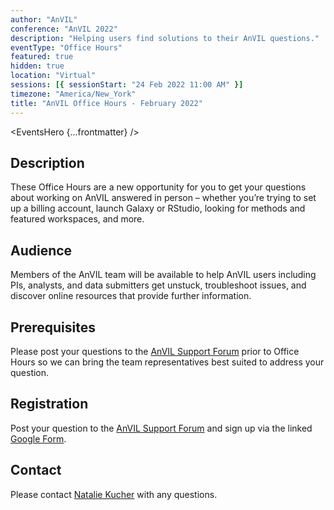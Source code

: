 ```yaml
---
author: "AnVIL"
conference: "AnVIL 2022"
description: "Helping users find solutions to their AnVIL questions."
eventType: "Office Hours"
featured: true
hidden: true
location: "Virtual"
sessions: [{ sessionStart: "24 Feb 2022 11:00 AM" }]
timezone: "America/New_York"
title: "AnVIL Office Hours - February 2022"
---
```


<EventsHero {...frontmatter} />

## Description

These Office Hours are a new opportunity for you to get your questions about working on AnVIL answered in person – whether you’re trying to set up a billing account, launch Galaxy or RStudio, looking for methods and featured workspaces, and more.

## Audience

Members of the AnVIL team will be available to help AnVIL users including PIs, analysts, and data submitters get unstuck, troubleshoot issues, and discover online resources that provide further information.

## Prerequisites

Please post your questions to the [AnVIL Support Forum]({anvilHelpURL}/t/anvil-office-hours-24feb2022-11-am-et/69) prior to Office Hours so we can bring the team representatives best suited to address your question.

## Registration

Post your question to the [AnVIL Support Forum]({anvilHelpURL}/t/anvil-office-hours-24feb2022-11-am-et/69) and sign up via the linked [Google Form](https://forms.gle/SnRnwGxYtrKQYJmKA).

## Contact

Please contact [Natalie Kucher]({natalieKucher}) with any questions.
